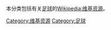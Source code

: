 {{Catnav|頁面分類|足球}}

本分类包括有关[[足球|足球]]的[[Wikipedia:维基资源|Wikipedia:维基资源]]。

[[Category:维基资源|Category:维基资源]]
[[Category:足球|Category:足球]]